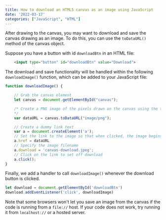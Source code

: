 ```yaml
---
title: How to download an HTML5 canvas as an image using JavaScript
date: '2022-03-17'
categories: ["JavaScript", "HTML"]
---
```


After drawing to the canvas, you may want to download and save the canvas drawing as an image. To do this, you can use the `toDataURL()` method of the canvas object. 

Suppose you have a button with id `downloadBtn`  in an HTML file:

```html
    <input type="button" id="downloadBtn" value="Download">
```

The download and save functionality will be handled within the following `downloadImage()` function, which can be added to your JavaScript file:

```js
function downloadImage() {

    // Grab the canvas element
    let canvas = document.getElementById("canvas");

    /* Create a PNG image of the pixels drawn on the canvas using the toDataURL method. PNG is the preferred format since it is supported by all browsers
    */
    var dataURL = canvas.toDataURL("image/png");

    // Create a dummy link text
    var a = document.createElement('a');
    // Set the link to the image so that when clicked, the image begins downloading
    a.href = dataURL
    // Specify the image filename
    a.download = 'canvas-download.jpeg';
    // Click on the link to set off download
    a.click();
}
```

Finally, we add a handler to call `downloadImage()` whenever the download button is clicked. 

```js
let download = document.getElementById('downloadBtn')
download.addEventListener('click', downloadImage)
```

Note that some browsers won't let you save an image from the canvas if the code is running from a `file://` host. If your code does not work, try running it from `localhost://` or a hosted server. 

